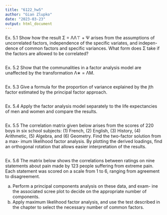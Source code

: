 ```yaml
---
title: "6122_hw5"
author: "Gian Zlupko"
date: "2023-03-23"
output: html_document
---
```



Ex. 5.1 Show how the result Σ = ΛΛ⊤ + Ψ arises from the assumptions of uncorrelated factors, independence of the specific variates, and indepen- dence of common factors and specific variances. What form does Σ take if the factors are allowed to be correlated?

```r

```



Ex. 5.2 Show that the communalities in a factor analysis model are unaffected by the transformation Λ∗ = ΛM.

```r


```



Ex. 5.3 Give a formula for the proportion of variance explained by the jth factor estimated by the principal factor approach.

```r

```

Ex. 5.4 Apply the factor analysis model separately to the life expectancies of men and women and compare the results.

```r

```


Ex. 5.5 The correlation matrix given below arises from the scores of 220 boys in six school subjects: (1) French, (2) English, (3) History, (4) Arithmetic, (5) Algebra, and (6) Geometry. Find the two-factor solution from a max- imum likelihood factor analysis. By plotting the derived loadings, find an orthogonal rotation that allows easier interpretation of the results.

```r

```




Ex. 5.6 The matrix below shows the correlations between ratings on nine statements about pain made by 123 people suffering from extreme pain. Each statement was scored on a scale from 1 to 6, ranging from agreement to disagreement. 


(a) Perform a principal components analysis on these data, and exam- ine the associated scree plot to decide on the appropriate number of components.
(b) Apply maximum likelihood factor analysis, and use the test described in the chapter to select the necessary number of common factors.
```r

```



























